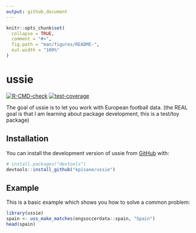 ```yaml
---
output: github_document
---
```


<!-- README.md is generated from README.Rmd. Please edit that file -->

```r
knitr::opts_chunk$set(
  collapse = TRUE,
  comment = "#>",
  fig.path = "man/figures/README-",
  out.width = "100%"
)
```

# ussie

<!-- badges: start -->
[![R-CMD-check](https://github.com/kpisane/ussie/actions/workflows/R-CMD-check.yaml/badge.svg)](https://github.com/kpisane/ussie/actions/workflows/R-CMD-check.yaml)
[![test-coverage](https://github.com/kpisane/ussie/actions/workflows/test-coverage.yaml/badge.svg)](https://github.com/kpisane/ussie/actions/workflows/test-coverage.yaml)
<!-- badges: end -->

The goal of ussie is to let you work with European football data. (the REAL goal
is that I am learning about package development, this is a test/toy package)

## Installation

You can install the development version of ussie from [GitHub](https://github.com/) with:

``` r
# install.packages("devtools")
devtools::install_github("kpisane/ussie")
```

## Example

This is a basic example which shows you how to solve a common problem:

```r
library(ussie)
spain <- uss_make_matches(engsoccerdata::spain, "Spain")
head(spain)
```
